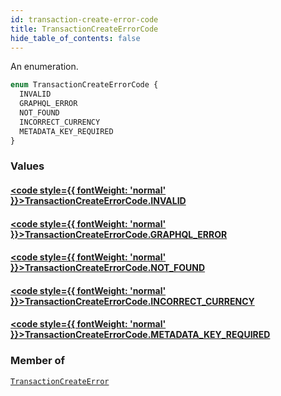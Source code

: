 ```yaml
---
id: transaction-create-error-code
title: TransactionCreateErrorCode
hide_table_of_contents: false
---
```








An enumeration.

```graphql
enum TransactionCreateErrorCode {
  INVALID
  GRAPHQL_ERROR
  NOT_FOUND
  INCORRECT_CURRENCY
  METADATA_KEY_REQUIRED
}
```


### Values

#### [<code style={{ fontWeight: 'normal' }}>TransactionCreateErrorCode.<b>INVALID</b></code>](#) 
> 
> 

#### [<code style={{ fontWeight: 'normal' }}>TransactionCreateErrorCode.<b>GRAPHQL_ERROR</b></code>](#) 
> 
> 

#### [<code style={{ fontWeight: 'normal' }}>TransactionCreateErrorCode.<b>NOT_FOUND</b></code>](#) 
> 
> 

#### [<code style={{ fontWeight: 'normal' }}>TransactionCreateErrorCode.<b>INCORRECT_CURRENCY</b></code>](#) 
> 
> 

#### [<code style={{ fontWeight: 'normal' }}>TransactionCreateErrorCode.<b>METADATA_KEY_REQUIRED</b></code>](#) 
> 
> 



### Member of

[`TransactionCreateError`](../../../developer/api-reference/objects/transaction-create-error)  <Badge class="secondary" text="object"/>



